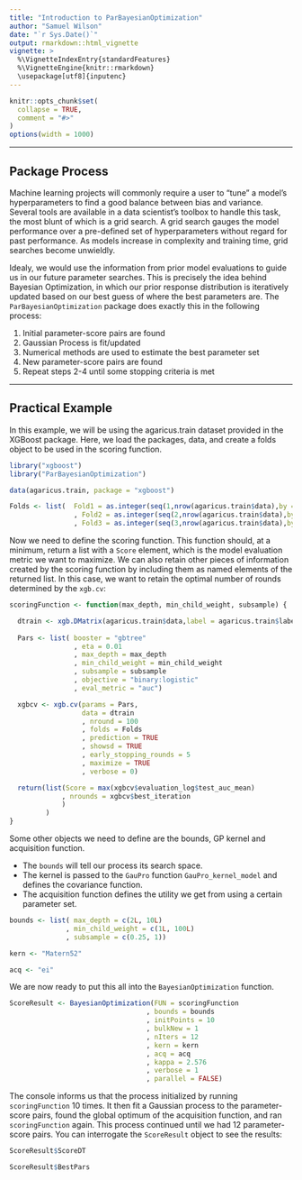```yaml
---
title: "Introduction to ParBayesianOptimization"
author: "Samuel Wilson"
date: "`r Sys.Date()`"
output: rmarkdown::html_vignette
vignette: >
  %\VignetteIndexEntry{standardFeatures}
  %\VignetteEngine{knitr::rmarkdown}
  \usepackage[utf8]{inputenc}
---
```


```r
knitr::opts_chunk$set(
  collapse = TRUE,
  comment = "#>"
)
options(width = 1000)
```

********
## Package Process

Machine learning projects will commonly require a user to "tune" a model's hyperparameters to find a good balance between bias and variance. Several tools are available in a data scientist's toolbox to handle this task, the most blunt of which is a grid search. A grid search gauges the model performance over a pre-defined set of hyperparameters without regard for past performance. As models increase in complexity and training time, grid searches become unwieldly.

Idealy, we would use the information from prior model evaluations to guide us in our future parameter searches. This is precisely the idea behind Bayesian Optimization, in which our prior response distribution is iteratively updated based on our best guess of where the best parameters are. The ```ParBayesianOptimization``` package does exactly this in the following process:  

  1. Initial parameter-score pairs are found  
  2. Gaussian Process is fit/updated
  3. Numerical methods are used to estimate the best parameter set  
  4. New parameter-score pairs are found  
  5. Repeat steps 2-4 until some stopping criteria is met  

********
## Practical Example

In this example, we will be using the agaricus.train dataset provided in the XGBoost package. Here, we load the packages, data, and create a folds object to be used in the scoring function.
```r
library("xgboost")
library("ParBayesianOptimization")

data(agaricus.train, package = "xgboost")

Folds <- list(  Fold1 = as.integer(seq(1,nrow(agaricus.train$data),by = 3))
                , Fold2 = as.integer(seq(2,nrow(agaricus.train$data),by = 3))
                , Fold3 = as.integer(seq(3,nrow(agaricus.train$data),by = 3)))
```

Now we need to define the scoring function. This function should, at a minimum, return a list with a ```Score``` element, which is the model evaluation metric we want to maximize. We can also retain other pieces of information created by the scoring function by including them as named elements of the returned list. In this case, we want to retain the optimal number of rounds determined by the ```xgb.cv```:

```r
scoringFunction <- function(max_depth, min_child_weight, subsample) {

  dtrain <- xgb.DMatrix(agaricus.train$data,label = agaricus.train$label)
  
  Pars <- list( booster = "gbtree"
                , eta = 0.01
                , max_depth = max_depth
                , min_child_weight = min_child_weight
                , subsample = subsample
                , objective = "binary:logistic"
                , eval_metric = "auc")

  xgbcv <- xgb.cv(params = Pars,
                  data = dtrain
                  , nround = 100
                  , folds = Folds
                  , prediction = TRUE
                  , showsd = TRUE
                  , early_stopping_rounds = 5
                  , maximize = TRUE
                  , verbose = 0)

  return(list(Score = max(xgbcv$evaluation_log$test_auc_mean)
             , nrounds = xgbcv$best_iteration
             )
         )
}
```


Some other objects we need to define are the bounds, GP kernel and acquisition function. 

  + The ```bounds``` will tell our process its search space.
  + The kernel is passed to the ```GauPro``` function ```GauPro_kernel_model``` and defines the covariance function.
  + The acquisition function defines the utility we get from using a certain parameter set.

```r
bounds <- list( max_depth = c(2L, 10L)
              , min_child_weight = c(1L, 100L)
              , subsample = c(0.25, 1))

kern <- "Matern52"

acq <- "ei"
```

We are now ready to put this all into the ```BayesianOptimization``` function. 

```r
ScoreResult <- BayesianOptimization(FUN = scoringFunction
                                  , bounds = bounds
                                  , initPoints = 10
                                  , bulkNew = 1
                                  , nIters = 12
                                  , kern = kern
                                  , acq = acq
                                  , kappa = 2.576
                                  , verbose = 1
                                  , parallel = FALSE)
```

The console informs us that the process initialized by running ```scoringFunction``` 10 times. It then fit a Gaussian process to the parameter-score pairs, found the global optimum of the acquisition function, and ran ```scoringFunction``` again. This process continued until we had 12 parameter-score pairs. You can interrogate the ```ScoreResult``` object to see the results:

```r
ScoreResult$ScoreDT
```
```r
ScoreResult$BestPars
```
